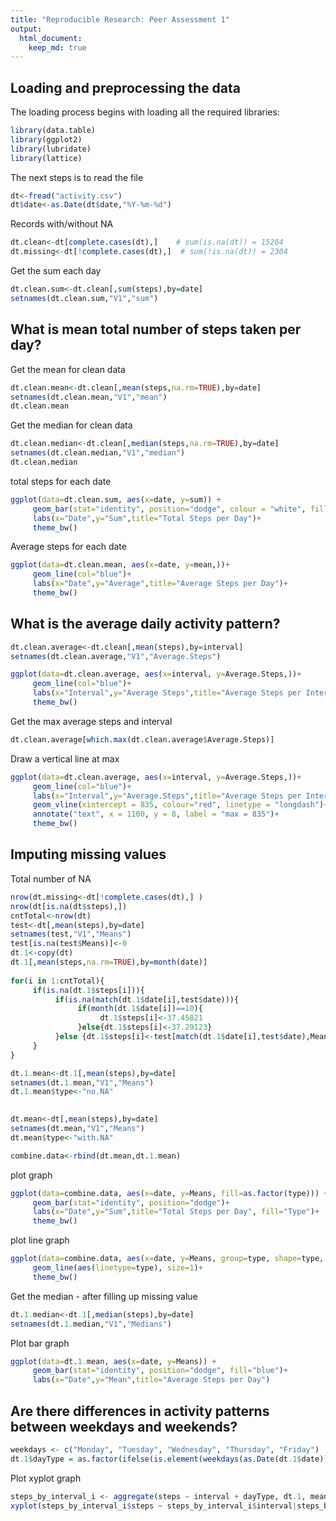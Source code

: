 ```yaml
---
title: "Reproducible Research: Peer Assessment 1"
output: 
  html_document:
    keep_md: true
---
```



## Loading and preprocessing the data

The loading process begins with loading all the required libraries:

```r
library(data.table)
library(ggplot2)
library(lubridate)
library(lattice)
```
The next steps is to read the file
```r
dt<-fread("activity.csv")
dt$date<-as.Date(dt$date,"%Y-%m-%d")
```
Records with/without NA
```r
dt.clean<-dt[complete.cases(dt),]    # sum(is.na(dt)) = 15264
dt.missing<-dt[!complete.cases(dt),]  # sum(!is.na(dt)) = 2304
```


Get the sum each day
```r
dt.clean.sum<-dt.clean[,sum(steps),by=date]
setnames(dt.clean.sum,"V1","sum")
```

## What is mean total number of steps taken per day?

Get the mean for clean data
```r
dt.clean.mean<-dt.clean[,mean(steps,na.rm=TRUE),by=date]
setnames(dt.clean.mean,"V1","mean")
dt.clean.mean
```

Get the median for clean data
```r
dt.clean.median<-dt.clean[,median(steps,na.rm=TRUE),by=date]
setnames(dt.clean.median,"V1","median")
dt.clean.median
```

total steps for each date

```r
ggplot(data=dt.clean.sum, aes(x=date, y=sum)) +
     geom_bar(stat="identity", position="dodge", colour = "white", fill ="steelblue")+
     labs(x="Date",y="Sum",title="Total Steps per Day")+
     theme_bw()
```

Average steps for each date

```r
ggplot(data=dt.clean.mean, aes(x=date, y=mean,))+
     geom_line(col="blue")+
     labs(x="Date",y="Average",title="Average Steps per Day")+
     theme_bw()
```

## What is the average daily activity pattern?

```r
dt.clean.average<-dt.clean[,mean(steps),by=interval]
setnames(dt.clean.average,"V1","Average.Steps")
```
```r
ggplot(data=dt.clean.average, aes(x=interval, y=Average.Steps,))+
     geom_line(col="blue")+
     labs(x="Interval",y="Average Steps",title="Average Steps per Interval")+
     theme_bw()
```

Get the max average steps and interval
```r
dt.clean.average[which.max(dt.clean.average$Average.Steps)]
```

Draw a vertical line at max
```r
ggplot(data=dt.clean.average, aes(x=interval, y=Average.Steps,))+
     geom_line(col="blue")+
     labs(x="Interval",y="Average.Steps",title="Average Steps per Interval")+ 
     geom_vline(xintercept = 835, colour="red", linetype = "longdash")+
     annotate("text", x = 1100, y = 8, label = "max = 835")+
     theme_bw()
```

## Imputing missing values

Total number of NA
```r
nrow(dt.missing<-dt[!complete.cases(dt),] )
nrow(dt[is.na(dt$steps),])
cntTotal<-nrow(dt)
test<-dt[,mean(steps),by=date]
setnames(test,"V1","Means")
test[is.na(test$Means)]<-0   
dt.1<-copy(dt) 
dt.1[,mean(steps,na.rm=TRUE),by=month(date)] 
     
for(i in 1:cntTotal){     
     if(is.na(dt.1$steps[i])){
          if(is.na(match(dt.1$date[i],test$date))){
               if(month(dt.1$date[i])==10){
                    dt.1$steps[i]<-37.45821
               }else{dt.1$steps[i]<-37.29123}
          }else {dt.1$steps[i]<-test[match(dt.1$date[i],test$date),Means]}          
     }
}

dt.1.mean<-dt.1[,mean(steps),by=date]
setnames(dt.1.mean,"V1","Means")
dt.1.mean$type<-"no.NA"
 

dt.mean<-dt[,mean(steps),by=date]
setnames(dt.mean,"V1","Means")
dt.mean$type<-"with.NA"

combine.data<-rbind(dt.mean,dt.1.mean)
```

plot graph
```r
ggplot(data=combine.data, aes(x=date, y=Means, fill=as.factor(type))) +
     geom_bar(stat="identity", position="dodge")+
     labs(x="Date",y="Sum",title="Total Steps per Day", fill="Type")+
     theme_bw()
```
plot line graph
```r
ggplot(data=combine.data, aes(x=date, y=Means, group=type, shape=type, colour=type)) +
     geom_line(aes(linetype=type), size=1)+
     theme_bw()
``` 

Get the median - after filling up missing value
```r
dt.1.median<-dt.1[,median(steps),by=date]
setnames(dt.1.median,"V1","Medians")
```

Plot bar graph
```r
ggplot(data=dt.1.mean, aes(x=date, y=Means)) +
     geom_bar(stat="identity", position="dodge", fill="blue")+
     labs(x="Date",y="Mean",title="Average Steps per Day")
```

## Are there differences in activity patterns between weekdays and weekends?

```r
weekdays <- c("Monday", "Tuesday", "Wednesday", "Thursday", "Friday")
dt.1$dayType = as.factor(ifelse(is.element(weekdays(as.Date(dt.1$date)),weekdays), "Weekday", "Weekend"))
```

Plot xyplot graph
```r
steps_by_interval_i <- aggregate(steps ~ interval + dayType, dt.1, mean)
xyplot(steps_by_interval_i$steps ~ steps_by_interval_i$interval|steps_by_interval_i$dayType, main="Average Steps per Day by Interval",xlab="Interval", ylab="Steps",layout=c(1,2), type="l")
```
 

